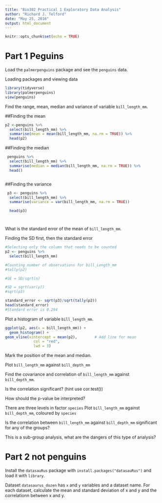 ```yaml
---
title: "Bio302 Practical 1 Exploratory Data Analysis"
author: "Richard J. Telford"
date: "May 25, 2016"
output: html_document
---
```


```r
knitr::opts_chunk$set(echo = TRUE)
```

# Part 1 Peguins

Load the `palmerpenguins` package and see the `penguins` data.

Loading packages and viewing data
```r
library(tidyverse)
library(palmerpenguins)
view(penguins)
```


Find the range, mean, median and variance of variable `bill_length_mm`.

##Finding the mean
```r
p2 <-penguins %>% 
  select(bill_length_mm) %>%
  summarise(mean = mean(bill_length_mm, na.rm = TRUE)) %>% 
  head(p2)
```

##Finding the median
```r
 penguins %>% 
  select(bill_length_mm) %>%
  summarise(median = median(bill_length_mm, na.rm = TRUE)) %>% 
  head()



```

##Finding the variance
```r
 p3 <- penguins %>% 
  select(bill_length_mm) %>%
  summarise(variance = var(bill_length_mm, na.rm = TRUE)) 

  head(p3)




```


What is the standard error of the mean of `bill_length_mm`.

Finding the SD first, then the standard error
```r
#Selecting only the column that needs to be counted
p2 <- penguins %>% 
  select(bill_length_mm)

#Counting number of observations for bill_Length_mm
#tally(p2)

#SE = SD/sqrt(n)

#SD = sqrt(var(y))
#sqrt(p3)

standard_error <- sqrt(p3)/sqrt(tally(p2))
head(standard_error)
#Standard error is 0.294
```


Plot a histogram of variable `bill_length_mm`.
```r
ggplot(p2, aes(x = bill_length_mm)) +
  geom_histogram() +
geom_vline(xintercept = mean(p2),        # Add line for mean
             col = "red",
             lwd = 3) 

```

Mark the position of the mean and median.

Plot `bill_length_mm` against `bill_depth_mm`

Find the covariance and correlation of `bill_length_mm` against `bill_depth_mm`.

Is the correlation significant? (hint use cor.test())

How should the p-value be interpreted?

There are three levels in factor `species` Plot `bill_length_mm` against `bill_depth_mm`, coloured by `species`

Is the correlation between `bill_length_mm` against `bill_depth_mm` significant for any of the groups?

This is a sub-group analysis, what are the dangers of this type of analysis?

# Part 2 not penguins

Install the `datasauRus` package with `install.packages("datasauRus")` and load it with `library`.

Dataset `datasaurus_dozen` has `x` and `y` variables and a dataset name. 
For each dataset, calculate the mean and standard deviation of x and y and the correlationn between x and y.